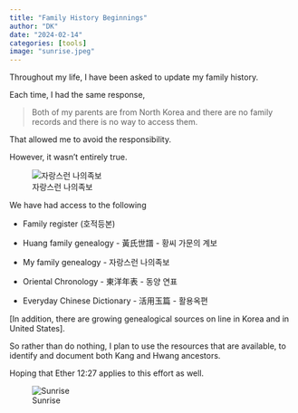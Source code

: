 ```yaml
---
title: "Family History Beginnings"
author: "DK"
date: "2024-02-14"
categories: [tools]
image: "sunrise.jpeg"
---
```


Throughout my life, I have been asked to update my family history.

Each time, I had the same response,

> Both of my parents are from North Korea and there are no family records and there is no way to access them.

That allowed me to avoid the responsibility.

However, it wasn't entirely true.

![자랑스런 나의족보](book.JPG)

We have had access to the following

-   Family register (호적등본)

-   Huang family genealogy - 黃氏世譜 - 황씨 가문의 계보

-   My family genealogy - 자랑스런 나의족보

-   Oriental Chronology - 東洋年表 - 동양 연표

-   Everyday Chinese Dictionary - 活用玉篇 - 활용옥편

[In addition, there are growing genealogical sources on line in Korea and in United States].

So rather than do nothing, I plan to use the resources that are available, to identify and document both Kang and Hwang ancestors.

Hoping that Ether 12:27 applies to this effort as well.

![Sunrise](sunrise.jpeg)
